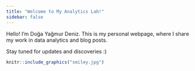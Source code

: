 ```yaml
---
title: "Welcome to My Analytics Lab!"
sidebar: false 
---
```



Hello!
I'm Doğa Yağmur Deniz. 
This is my personal webpage, where I share my work in data analytics and blog posts.

Stay tuned for updates and discoveries :)

```r
knitr::include_graphics("smiley.jpg")
```